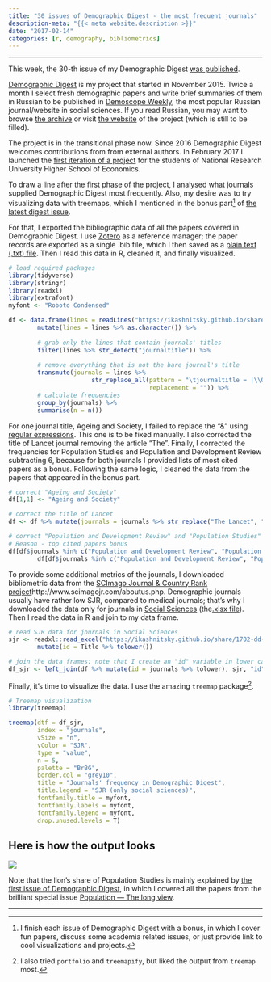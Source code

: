 ```yaml
---
title: "30 issues of Demographic Digest - the most frequent journals"
description-meta: "{{< meta website.description >}}"
date: "2017-02-14"
categories: [r, demography, bibliometrics]
---
```


***

This week, the 30-th issue of my Demographic Digest [was published](http://demoscope.ru/weekly/2017/0715/digest01.php).   

[Demographic Digest](/dd) is my project that started in November 2015. Twice a month I select fresh demographic papers and write brief summaries of them in Russian to be published in [Demoscope Weekly](http://demoscope.ru), the most popular Russian journal/website in social sciences. If you read Russian, you may want to browse [the archive](http://demoscope.ru/weekly/arc/arcdigest.php) or visit [the website](https://ikashnitsky.github.io/dem-digest/) of the project (which is still to be filled).  

The project is in the transitional phase now. Since 2016 Demographic Digest welcomes contributions from from external authors. In February 2017 I launched the [first iteration of a project](https://www.hse.ru/org/hse/pfair/199751652.html) for the students of National Research University Higher School of Economics.  

To draw a line after the first phase of the project, I analysed what journals supplied Demographic Digest most frequently. Also, my desire was to try visualizing data with treemaps, which I mentioned in the bonus part[^1] of [the latest digest issue](http://demoscope.ru/weekly/2017/0715/digest03.php).  

For that, I exported the bibliographic data of all the papers covered in Demographic Digest. I use [Zotero](https://www.zotero.org) as a reference manager; the paper records are exported as a single .bib file, which I then saved as a [plain text (.txt) file](/share/1702-dd-stats/dd-bib.txt). Then I read this data in R, cleaned it, and finally visualized.


```r
# load required packages
library(tidyverse)
library(stringr)
library(readxl)
library(extrafont)
myfont <- "Roboto Condensed"

df <- data.frame(lines = readLines("https://ikashnitsky.github.io/share/1702-dd-stats/dd-bib.txt")) %>% 
        mutate(lines = lines %>% as.character()) %>% 
        
        # grab only the lines that contain journals' titles
        filter(lines %>% str_detect("journaltitle")) %>% 
        
        # remove everything that is not the bare journal's title
        transmute(journals = lines %>% 
                       str_replace_all(pattern = "\tjournaltitle = |\\Q{\\E|\\Q}\\E,|\\Q}\\E", 
                                       replacement = "")) %>% 
        # calculate frequencies
        group_by(journals) %>% 
        summarise(n = n())
```

For one journal title, Ageing and Society, I failed to replace the "\&" using [regular expressions](https://www.rstudio.com/wp-content/uploads/2016/09/RegExCheatsheet.pdf). This one is to be fixed manually. I also corrected the title of Lancet journal removing the article "The". Finally, I corrected the frequencies for Population Studies and Population and Development Review subtracting 6, because for both journals I provided lists of most cited papers as a bonus. Following the same logic, I cleaned the data from the papers that appeared in the bonus part. 

```r
# correct "Ageing and Society"
df[1,1] <- "Ageing and Society"

# correct the title of Lancet
df <- df %>% mutate(journals = journals %>% str_replace("The Lancet", "Lancet"))

# correct "Population and Development Review" and "Population Studies" for 6 each
# Reason - top cited papers bonus
df[df$journals %in% c("Population and Development Review", "Population Studies"), 2] <- 
        df[df$journals %in% c("Population and Development Review", "Population Studies"), 2] - 6
```

To provide some additional metrics of the journals, I downloaded bibliometric data from the [SCImago Journal & Country Rank project]()http://www.scimagojr.com/aboutus.php. Demographic journals usually have rather low SJR, compared to medical journals; that's why I downloaded the data only for journals in [Social Sciences](http://www.scimagojr.com/journalrank.php?area=3300) (the[.xlsx file](/doc/misc/dd-stats/scimagojr.xlsx)). Then I read the data in R and join to my data frame.

```r
# read SJR data for journals in Social Sciences
sjr <- readxl::read_excel("https://ikashnitsky.github.io/share/1702-dd-stats/scimagojr.xlsx", 1) %>% 
        mutate(id = Title %>% tolower())

# join the data frames; note that I create an "id" variable in lower case
df_sjr <- left_join(df %>% mutate(id = journals %>% tolower), sjr, "id") 
```

Finally, it's time to visualize the data. I use the amazing `treemap` package[^2].

```r
# Treemap visualization
library(treemap)

treemap(dtf = df_sjr, 
        index = "journals", 
        vSize = "n", 
        vColor = "SJR", 
        type = "value",
        n = 5,
        palette = "BrBG", 
        border.col = "grey10", 
        title = "Journals' frequency in Demographic Digest",
        title.legend = "SJR (only social sciences)",
        fontfamily.title = myfont,
        fontfamily.labels = myfont,
        fontfamily.legend = myfont,
        drop.unused.levels = T)
```

## Here is how the output looks

![](treemap-dd-stats.png)

Note that the lion's share of Population Studies is mainly explained by [the first issue of Demographic Digest](http://demoscope.ru/weekly/2015/0661/digest01.php), in which I covered all the papers from the brilliant special issue [Population — The long view](http://www.tandfonline.com/toc/rpst20/69/sup1).  

***

[^1]: I finish each issue of Demographic Digest with a bonus, in which I cover fun papers, discuss some academia related issues, or just provide link to cool visualizations and projects.
[^2]: I also tried `portfolio` and `treemapify`, but liked the output from `treemap` most. 

